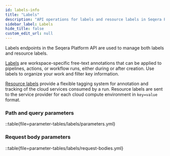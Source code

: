 ```yaml
---
id: labels-info
title: "Labels"
description: "API operations for labels and resource labels in Seqera Platform"
sidebar_label: Labels
hide_title: false
custom_edit_url: null
---
```



Labels endpoints in the Seqera Platform API are used to manage both labels and resource labels. 

[Labels](https://docs.seqera.io/platform-cloud/labels/overview) are workspace-specific free-text annotations that can be applied to pipelines, actions, or workflow runs, either during or after creation. Use labels to organize your work and filter key information.

[Resource labels](https://docs.seqera.io/platform-cloud/resource-labels/overview) provide a flexible tagging system for annotation and tracking of the cloud services consumed by a run. Resource labels are sent to the service provider for each cloud compute environment in `key=value` format.

### Path and query parameters 

::table{file=parameter-tables/labels/parameters.yml}

### Request body parameters 

::table{file=parameter-tables/labels/request-bodies.yml}